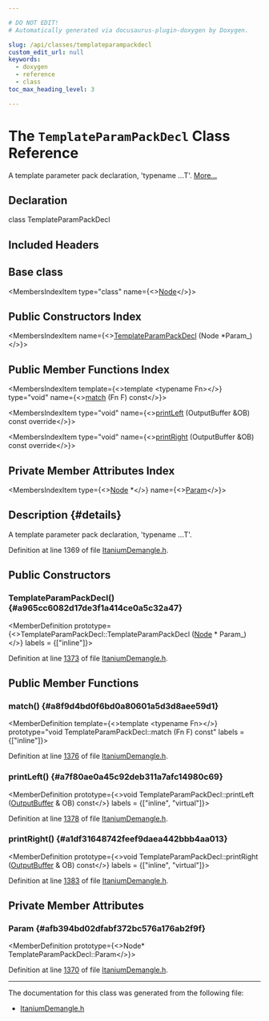 ```yaml
---

# DO NOT EDIT!
# Automatically generated via docusaurus-plugin-doxygen by Doxygen.

slug: /api/classes/templateparampackdecl
custom_edit_url: null
keywords:
  - doxygen
  - reference
  - class
toc_max_heading_level: 3

---
```





# The `TemplateParamPackDecl` Class Reference

<DoxygenPage pluginConfig={pluginConfig}>

A template parameter pack declaration, &#39;typename ...T&#39;. <a href="#details">More...</a>

## Declaration

<CodeBlock>class TemplateParamPackDecl</CodeBlock>

## Included Headers

<IncludesList>
<IncludesListItem
  filePath="llvm/Demangle/ItaniumDemangle.h"
  permalink="/docs/api/files/include/include/llvm/include/llvm/demangle/itaniumdemangle-h"
  isLocal="true" />
</IncludesList>

## Base class

<MembersIndex>

<MembersIndexItem
  type="class"
  name={<><a href="/docs/api/classes/node">Node</a></>}>
</MembersIndexItem>

</MembersIndex>

## Public Constructors Index

<MembersIndex>

<MembersIndexItem
  name={<><a href="#a965cc6082d17de3f1a414ce0a5c32a47">TemplateParamPackDecl</a> (Node &#42;Param&#95;)</>}>
</MembersIndexItem>

</MembersIndex>

## Public Member Functions Index

<MembersIndex>

<MembersIndexItem
  template={<>template &lt;typename Fn&gt;</>}
  type="void"
  name={<><a href="#a8f9d4bd0f6bd0a80601a5d3d8aee59d1">match</a> (Fn F) const</>}>
</MembersIndexItem>

<MembersIndexItem
  type="void"
  name={<><a href="#a7f80ae0a45c92deb311a7afc14980c69">printLeft</a> (OutputBuffer &amp;OB) const override</>}>
</MembersIndexItem>

<MembersIndexItem
  type="void"
  name={<><a href="#a1df31648742feef9daea442bbb4aa013">printRight</a> (OutputBuffer &amp;OB) const override</>}>
</MembersIndexItem>

</MembersIndex>

## Private Member Attributes Index

<MembersIndex>

<MembersIndexItem
  type={<><a href="/docs/api/classes/node">Node</a> &#42;</>}
  name={<><a href="#afb394bd02dfabf372bc576a176ab2f9f">Param</a></>}>
</MembersIndexItem>

</MembersIndex>

## Description {#details}

A template parameter pack declaration, &#39;typename ...T&#39;.

Definition at line 1369 of file <a href="/docs/api/files/include/include/llvm/include/llvm/demangle/itaniumdemangle-h">ItaniumDemangle.h</a>.

<SectionDefinition>

## Public Constructors

### TemplateParamPackDecl() {#a965cc6082d17de3f1a414ce0a5c32a47}

<MemberDefinition
  prototype={<>TemplateParamPackDecl::TemplateParamPackDecl (<a href="/docs/api/classes/node">Node</a> &#42; Param_)</>}
  labels = {["inline"]}>

Definition at line <a href="/docs/api/files/include/include/llvm/include/llvm/demangle/itaniumdemangle-h/#l01373">1373</a> of file <a href="/docs/api/files/include/include/llvm/include/llvm/demangle/itaniumdemangle-h">ItaniumDemangle.h</a>.
</MemberDefinition>

</SectionDefinition>

<SectionDefinition>

## Public Member Functions

### match() {#a8f9d4bd0f6bd0a80601a5d3d8aee59d1}

<MemberDefinition
  template={<>template &lt;typename Fn&gt;</>}
  prototype="void TemplateParamPackDecl::match (Fn F) const"
  labels = {["inline"]}>

Definition at line <a href="/docs/api/files/include/include/llvm/include/llvm/demangle/itaniumdemangle-h/#l01376">1376</a> of file <a href="/docs/api/files/include/include/llvm/include/llvm/demangle/itaniumdemangle-h">ItaniumDemangle.h</a>.
</MemberDefinition>

### printLeft() {#a7f80ae0a45c92deb311a7afc14980c69}

<MemberDefinition
  prototype={<>void TemplateParamPackDecl::printLeft (<a href="/docs/api/classes/outputbuffer">OutputBuffer</a> &amp; OB) const</>}
  labels = {["inline", "virtual"]}>

Definition at line <a href="/docs/api/files/include/include/llvm/include/llvm/demangle/itaniumdemangle-h/#l01378">1378</a> of file <a href="/docs/api/files/include/include/llvm/include/llvm/demangle/itaniumdemangle-h">ItaniumDemangle.h</a>.
</MemberDefinition>

### printRight() {#a1df31648742feef9daea442bbb4aa013}

<MemberDefinition
  prototype={<>void TemplateParamPackDecl::printRight (<a href="/docs/api/classes/outputbuffer">OutputBuffer</a> &amp; OB) const</>}
  labels = {["inline", "virtual"]}>

Definition at line <a href="/docs/api/files/include/include/llvm/include/llvm/demangle/itaniumdemangle-h/#l01383">1383</a> of file <a href="/docs/api/files/include/include/llvm/include/llvm/demangle/itaniumdemangle-h">ItaniumDemangle.h</a>.
</MemberDefinition>

</SectionDefinition>

<SectionDefinition>

## Private Member Attributes

### Param {#afb394bd02dfabf372bc576a176ab2f9f}

<MemberDefinition
  prototype={<>Node&#42; TemplateParamPackDecl::Param</>}>

Definition at line <a href="/docs/api/files/include/include/llvm/include/llvm/demangle/itaniumdemangle-h/#l01370">1370</a> of file <a href="/docs/api/files/include/include/llvm/include/llvm/demangle/itaniumdemangle-h">ItaniumDemangle.h</a>.
</MemberDefinition>

</SectionDefinition>

<hr/>

The documentation for this class was generated from the following file:

<ul>
<li><a href="/docs/api/files/include/include/llvm/include/llvm/demangle/itaniumdemangle-h">ItaniumDemangle.h</a></li>
</ul>

</DoxygenPage>
